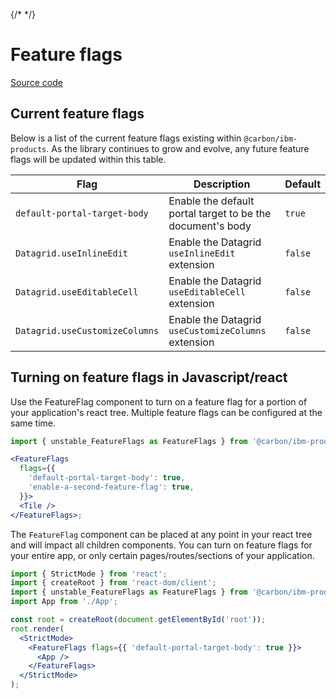{/* <!-- `position:fixed` cause rendering issues, so do not render the modal --> */}


# Feature flags

[Source code](https://github.com/carbon-design-system/ibm-products/tree/main/packages/react/src/components/FeatureFlags)

## Current feature flags

Below is a list of the current feature flags existing within `@carbon/ibm-products`. As the library continues to grow and evolve,
any future feature flags will be updated within this table.


| Flag                                       | Description                                                              | Default |
| ------------------------------------------ | ------------------------------------------------------------------------ | ------- |
| `default-portal-target-body`               | Enable the default portal target to be the document's body               | `true`  |
| `Datagrid.useInlineEdit`                   | Enable the Datagrid `useInlineEdit` extension                            | `false` |
| `Datagrid.useEditableCell`                 | Enable the Datagrid `useEditableCell` extension                          | `false` |
| `Datagrid.useCustomizeColumns`             | Enable the Datagrid `useCustomizeColumns` extension                      | `false` |

## Turning on feature flags in Javascript/react

Use the FeatureFlag component to turn on a feature flag for a portion of your
application's react tree. Multiple feature flags can be configured at the same
time.

```jsx
import { unstable_FeatureFlags as FeatureFlags } from '@carbon/ibm-products';

<FeatureFlags
  flags={{
    'default-portal-target-body': true,
    'enable-a-second-feature-flag': true,
  }}>
  <Tile />
</FeatureFlags>;
```

The `FeatureFlag` component can be placed at any point in your react tree and
will impact all children components. You can turn on feature flags for your
entire app, or only certain pages/routes/sections of your application.

```jsx
import { StrictMode } from 'react';
import { createRoot } from 'react-dom/client';
import { unstable_FeatureFlags as FeatureFlags } from '@carbon/ibm-products';
import App from './App';

const root = createRoot(document.getElementById('root'));
root.render(
  <StrictMode>
    <FeatureFlags flags={{ 'default-portal-target-body': true }}>
      <App />
    </FeatureFlags>
  </StrictMode>
);
```
